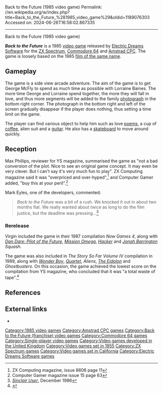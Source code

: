 Back to the Future (1985 video game)
Permalink: //en.wikipedia.org/w/index.php?title=Back_to_the_Future_%281985_video_game%29&oldid=1189076303
Accessed on: 2024-06-26T16:58:02.867335



------
Back to the Future (1985 video game)
{{for|other Back to the Future games|List of Back to the Future video games}}
{{more citations needed|date=June 2008}}
{{Infobox video game
|title = Back to the Future
|image = BTTFeuBoxShotC64.jpg
|caption = Commodore 64 cover art image
|developer = Software Images <small>(Mark Eyles, Martin Walker, Herv Jones, Mike Saxby)</small>
|publisher = [[Electric Dreams Software]]
|series = ''Back to the Future''
|released = '''Commodore 64:''' {{vgrelease|NA|1985<ref name="c64gamefaqs">[http://www.gamefaqs.com/c64/565211-back-to-the-future/data Commodore 64 release information at GameFAQs]</ref>|EU|1986<ref name="c64gamefaqs"/>}} '''Amstrad CPC:''' {{vgrelease|EU|1985<ref>[http://www.gamefaqs.com/cpc/930564-back-to-the-future/data Amstrad CPC release information at GameFAQs]</ref>}} '''ZX Spectrum:''' {{vgrelease|EU|1985<ref>[http://www.gamefaqs.com/sinclair/955176-back-to-the-future/data ZX Spectrum release information at GameFAQs]</ref>}}
|genre = [[Adventure game|Adventure]]
|modes = [[Single-player video game|Single-player]]
|platforms = [[Amstrad CPC]], [[Commodore 64]], [[ZX Spectrum]]
}}

'''''Back to the Future''''' is a 1985 [[video game]] released by [[Electric Dreams Software]] for the [[ZX Spectrum]], [[Commodore 64]] and [[Amstrad CPC]]. The game is loosely based on the 1985 [[Back to the Future|film of the same name]].

==Gameplay==
The game is a side view arcade adventure. The aim of the game is to get George McFly to spend as much time as possible with Lorraine Baines. The more time George and Lorraine spend together, the more they will fall in love, and thus more segments will be added to the family [[photograph]] in the
bottom right corner. The photograph in the bottom right and left of the screen gradually disappear if the player does nothing, thus setting a time limit on the game.

The player can find various object to help him such as love [[poem]]s, a cup of [[coffee]], alien suit and a [[guitar]]. He also has a [[skateboard]] to move around quickly.

==Reception==
{{Video game reviews
| YSinclair = 4/10<ref>{{cite web|url=http://www.ysrnry.co.uk/articles/backtothefuture.htm |title=Archived copy |accessdate=2012-01-02 |url-status=dead |archive-url=https://web.archive.org/web/20120201045156/http://www.ysrnry.co.uk/articles/backtothefuture.htm |archive-date=2012-02-01}}</ref>
| CRASH = 40%<ref>Crash magazine review</ref>
| SUser = 4/10<ref>Sinclair User review</ref>
| rev1 = ''MicroHobby'' (ES)
| rev1Score = 6/10 <ref>MicroHobby issue 91 page 15</ref>
}}
Max Phillips, reviewer for YS magazine, summarised the game as "not a bad conversion of the plot. Nice to see an original game concept. It may even be very clever. But I can't say it's very much fun to play". ZX Computing magazine said it was "overpriced and over-hyped",<ref>ZX Computing magazine, issue 8606 page 11</ref> and Computer Gamer added, "buy this at your peril".<ref>Computer Gamer magazine issue 15 page 63</ref>

Mark Eyles, one of the developers, commented:

<blockquote>''Back to the Future'' was a bit of a rush. We knocked it out in about two months flat. We really wanted about twice as long to do the film justice, but the deadline was pressing...<ref>''[[Sinclair User]]'', December 1986</ref></blockquote>

===Rerelease===
Virgin included the game in their 1987 compilation ''Now Games 4'', along with ''[[Dan Dare: Pilot of the Future]]'', ''[[Mission Omega]]'', ''[[Hacker (video game)|Hacker]]'' and ''[[Jonah Barrington (squash player)|Jonah Barrington]] Squash''.

The game was also included in ''The Story So Far Volume IV'' compilation in 1989, along with ''[[Wonder Boy]]'', ''[[Quartet (video game)|Quartet]]'', ''Aliens'', ''[[The Eidolon]]'' and ''Ghostbusters''. On this occasion, the game achieved the lowest score on the compilation from YS magazine, who concluded that it was "a total waste of tape".<ref>{{cite web|url=http://www.ysrnry.co.uk/articles/thestorysofarvoliv.htm |title=Archived copy |accessdate=2012-01-03 |url-status=dead |archive-url=https://web.archive.org/web/20120201042555/http://www.ysrnry.co.uk/articles/thestorysofarvoliv.htm |archive-date=2012-02-01}}</ref>

==References==
{{Biblio|date=February 2018}}
{{Reflist|2}}

== External links ==
* {{Lemon64 game|id=191|name=Back to the Future}}

{{bttf}}

{{DEFAULTSORT:Back to the Future (video game)}}
[[Category:1985 video games]]
[[Category:Amstrad CPC games]]
[[Category:Back to the Future (franchise) video games]]
[[Category:Commodore 64 games]]
[[Category:Single-player video games]]
[[Category:Video games developed in the United Kingdom]]
[[Category:Video games set in 1955]]
[[Category:ZX Spectrum games]]
[[Category:Video games set in California]]
[[Category:Electric Dreams Software games]]